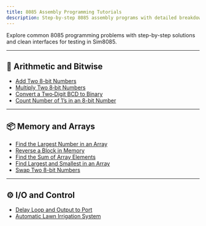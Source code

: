 ```yaml
---
title: 8085 Assembly Programming Tutorials
description: Step-by-step 8085 assembly programs with detailed breakdowns, test cases, and full working code.
---
```


Explore common 8085 programming problems with step-by-step solutions and clean interfaces for testing in Sim8085.

---

## 🧮 Arithmetic and Bitwise

- [Add Two 8-bit Numbers](/programs/add-8bit-numbers/)
- [Multiply Two 8‑bit Numbers](/programs/multiply-8bit-numbers/)
- [Convert a Two‑Digit BCD to Binary](/programs/convert-bcd-to-binary/)
- [Count Number of 1’s in an 8-bit Number](/programs/count-ones-in-byte/)

---

## 📦 Memory and Arrays

- [Find the Largest Number in an Array](/programs/largest-number-in-array)
- [Reverse a Block in Memory](/programs/reversing-an-array)
- [Find the Sum of Array Elements](/programs/sum-array-elements)
- [Find Largest and Smallest in an Array](/programs/largest-smallest-in-array)
- [Swap Two 8-bit Numbers](/programs/swap-8bit-numbers)

---

## ⚙️ I/O and Control

- [Delay Loop and Output to Port](/programs/delay-and-output)
- [Automatic Lawn Irrigation System](/programs/automatic-lawn-irrigation)


